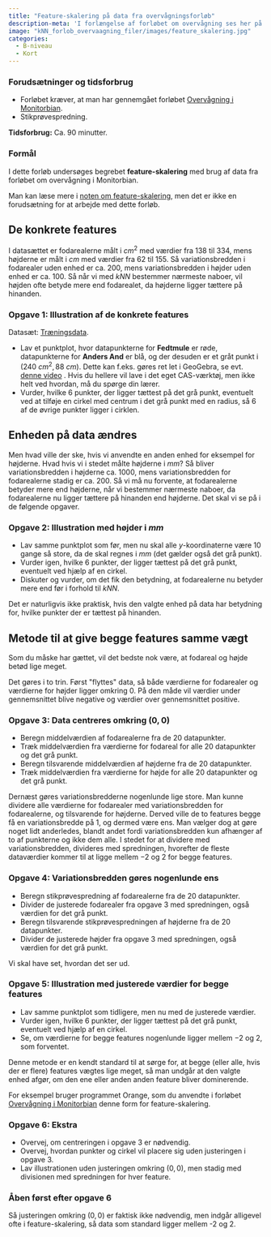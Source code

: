 ```yaml
---
title: "Feature-skalering på data fra overvågningsforløb"
description-meta: 'I forlængelse af forløbet om overvågning ses her på begrebet feature-skalering.'
image: "kNN_forlob_overvaagning_filer/images/feature_skalering.jpg"
categories:
  - B-niveau
  - Kort
---
```


::: {.callout-caution collapse="true" appearance="minimal"}
### Forudsætninger og tidsforbrug

+ Forløbet kræver, at man har gennemgået forløbet [Overvågning i Monitorbian](kNN_forlob_overvaagning.qmd).
+ Stikprøvespredning.


**Tidsforbrug:** Ca. 90 minutter.

:::

::: {.purpose}

### Formål

I dette forløb undersøges begrebet **feature-skalering** med brug af data fra forløbet om overvågning i Monitorbian.

Man kan læse mere i [noten om feature-skalering](../materialer/afstande/feature_scaling.qmd){target="_blank"}, men det er ikke en forudsætning for at arbejde med dette forløb.

:::

## De konkrete features

I datasættet er fodarealerne målt i $cm^2$ med værdier fra 138 til 334, mens højderne er målt i $cm$ med værdier fra 62 til 155. Så variationsbredden i fodarealer uden enhed er ca. 200, mens variationsbredden i højder uden enhed er ca. 100. Så når vi med *kNN* bestemmer nærmeste naboer, vil højden ofte betyde mere end fodarealet, da højderne ligger tættere på hinanden. 

::: {.callout-note collapse="false" appearance="minimal"}
### Opgave 1: Illustration af de konkrete features

Datasæt: [Træningsdata](kNN_forlob_overvaagning_filer/data/Træningsdata.xlsx).

* Lav et punktplot, hvor datapunkterne for **Fedtmule** er røde, datapunkterne for **Anders And** er blå, og der desuden er et gråt punkt i $(240 \ cm^2, 88 \  cm)$. Dette kan f.eks. gøres ret let i GeoGebra, se evt. [denne video](https://www.youtube.com/watch?v=xdkEqfM1nsQ){target="_blank"} . Hvis du hellere vil lave i det eget CAS-værktøj, men ikke helt ved hvordan, må du spørge din lærer.
* Vurder, hvilke $6$ punkter, der ligger tættest på det grå punkt, eventuelt ved at tilføje en cirkel med centrum i det grå punkt med en radius, så $6$ af de øvrige punkter ligger i cirklen.

:::

## Enheden på data ændres

Men hvad ville der ske, hvis vi anvendte en anden enhed for eksempel for højderne. Hvad hvis vi i stedet målte højderne i $mm$? Så bliver variationsbredden i højderne ca. $1000$, mens variationsbredden for fodarealerne stadig er ca. $200$. Så vi må nu forvente, at fodarealerne betyder mere end højderne, når vi bestemmer nærmeste naboer, da fodarealerne nu ligger tættere på hinanden end højderne. Det skal vi se på i de følgende opgaver.

::: {.callout-note collapse="false" appearance="minimal"}
### Opgave 2: Illustration med højder i $mm$

* Lav samme punktplot som før, men nu skal alle $y$-koordinaterne være 10 gange så store, da de skal regnes i $mm$ (det gælder også det grå punkt).
* Vurder igen, hvilke $6$ punkter, der ligger tættest på det grå punkt, eventuelt ved hjælp af en cirkel.
* Diskuter og vurder, om det fik den betydning, at fodarealerne nu betyder mere end før i forhold til *kNN*.

:::

Det er naturligvis ikke praktisk, hvis den valgte enhed på data har betydning for, hvilke punkter der er tættest på hinanden.


## Metode til at give begge features samme vægt

Som du måske har gættet, vil det bedste nok være, at fodareal og højde betød lige meget.

Det gøres i to trin. Først \"flyttes\" data, så både værdierne for fodarealer og værdierne for højder ligger omkring $0$. På den måde vil værdier under gennemsnittet blive negative og værdier over gennemsnittet positive.

::: {.callout-note collapse="false" appearance="minimal"}
### Opgave 3: Data centreres omkring $(0, 0)$

* Beregn middelværdien af fodarealerne fra de 20 datapunkter.
* Træk middelværdien fra værdierne for fodareal for alle 20 datapunkter og det grå punkt.
* Beregn tilsvarende middelværdien af højderne fra de 20 datapunkter.
* Træk middelværdien fra værdierne for højde for alle 20 datapunkter og det grå punkt.

:::

Dernæst gøres variationsbredderne nogenlunde lige store. Man kunne dividere alle værdierne for fodarealer med variationsbredden for fodarealerne, og tilsvarende for højderne. Derved ville de to features begge få en variationsbredde på $1$, og dermed være ens. Man vælger dog at gøre noget lidt anderledes, blandt andet fordi variationsbredden kun afhænger af to af punkterne og ikke dem alle. I stedet for at dividere med variationsbredden, divideres med spredningen, hvorefter de fleste dataværdier kommer til at ligge mellem $-2$ og $2$ for begge features.

::: {.callout-note collapse="false" appearance="minimal"}
### Opgave 4: Variationsbredden gøres nogenlunde ens

* Beregn stikprøvespredning af fodarealerne fra de 20 datapunkter.
* Divider de justerede fodarealer fra opgave 3 med spredningen, også værdien for det grå punkt.
* Beregn tilsvarende stikprøvespredningen af højderne fra de 20 datapunkter.
* Divider de justerede højder fra opgave 3 med spredningen, også værdien for det grå punkt.

:::

Vi skal have set, hvordan det ser ud.

::: {.callout-note collapse="false" appearance="minimal"}
### Opgave 5: Illustration med justerede værdier for begge features

* Lav samme punktplot som tidligere, men nu med de justerede værdier.
* Vurder igen, hvilke $6$ punkter, der ligger tættest på det grå punkt, eventuelt ved hjælp af en cirkel.
* Se, om værdierne for begge features nogenlunde ligger mellem $-2$ og $2$, som forventet.
:::

Denne metode er en kendt standard til at sørge for, at begge (eller alle, hvis der er flere) features vægtes lige meget, så man undgår at den valgte enhed afgør, om den ene eller anden anden feature bliver dominerende.

For eksempel bruger programmet Orange, som du anvendte i forløbet [Overvågning i Monitorbian](kNN_forlob_overvaagning.qmd) denne form for feature-skalering.

::: {.callout-note collapse="false" appearance="minimal"}
### Opgave 6: Ekstra

* Overvej, om centreringen i opgave 3 er nødvendig.
* Overvej, hvordan punkter og cirkel vil placere sig uden justeringen i opgave 3.
* Lav illustrationen uden justeringen omkring $(0,0)$, men stadig med divisionen med spredningen for hver feature.
:::

::: {.callout-tip collapse="true" appearance="minimal"}
### Åben først efter opgave 6
Så justeringen omkring $(0,0)$ er faktisk ikke nødvendig, men indgår alligevel ofte i feature-skalering, så data som standard ligger mellem -2 og 2.
:::



